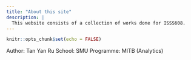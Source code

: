 ```yaml
---
title: "About this site"
description: |
  This website consists of a collection of works done for ISSS608.
---
```


```r
knitr::opts_chunk$set(echo = FALSE)
```

Author: Tan Yan Ru
School: SMU
Programme: MITB (Analytics)
